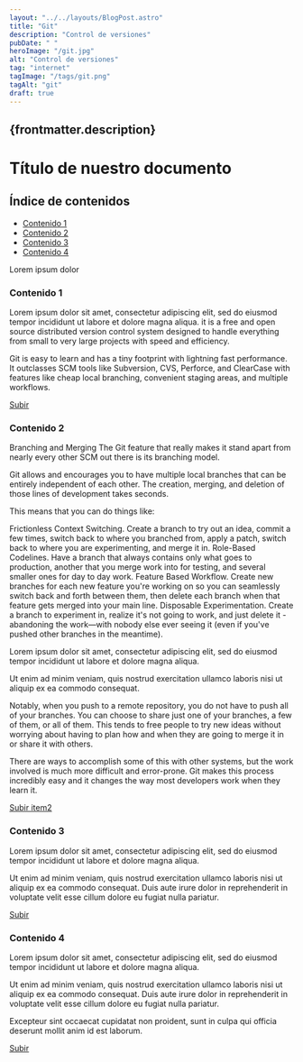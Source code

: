 ```yaml
---
layout: "../../layouts/BlogPost.astro"
title: "Git"
description: "Control de versiones"
pubDate: " "
heroImage: "/git.jpg"
alt: "Control de versiones"
tag: "internet"
tagImage: "/tags/git.png"
tagAlt: "git"
draft: true
---
```


## {frontmatter.description}
<a name="top"></a>
# Título de nuestro documento

## Índice de contenidos
* [Contenido 1](#item1)
* [Contenido 2](#item2)
* [Contenido 3](#item3)
* [Contenido 4](#item4)

Lorem ipsum dolor

<a name="item1"></a>
### Contenido 1

Lorem ipsum dolor sit amet, consectetur adipiscing elit, sed do eiusmod tempor incididunt ut labore et dolore magna aliqua.
it is a free and open source distributed version control system designed to handle everything from small to very large projects with speed and efficiency.

Git is easy to learn and has a tiny footprint with lightning fast performance. It outclasses SCM tools like Subversion, CVS, Perforce, and ClearCase with features like cheap local branching, convenient staging areas, and multiple workflows.

[Subir](#top)

<a name="item2"></a>
### Contenido 2
Branching and Merging
The Git feature that really makes it stand apart from nearly every other SCM out there is its branching model.

Git allows and encourages you to have multiple local branches that can be entirely independent of each other. The creation, merging, and deletion of those lines of development takes seconds.

This means that you can do things like:

Frictionless Context Switching. Create a branch to try out an idea, commit a few times, switch back to where you branched from, apply a patch, switch back to where you are experimenting, and merge it in.
Role-Based Codelines. Have a branch that always contains only what goes to production, another that you merge work into for testing, and several smaller ones for day to day work.
Feature Based Workflow. Create new branches for each new feature you're working on so you can seamlessly switch back and forth between them, then delete each branch when that feature gets merged into your main line.
Disposable Experimentation. Create a branch to experiment in, realize it's not going to work, and just delete it - abandoning the work—with nobody else ever seeing it (even if you've pushed other branches in the meantime).

Lorem ipsum dolor sit amet, consectetur adipiscing elit, sed do eiusmod tempor incididunt ut labore et dolore magna aliqua.

Ut enim ad minim veniam, quis nostrud exercitation ullamco laboris nisi ut aliquip ex ea commodo consequat.

Notably, when you push to a remote repository, you do not have to push all of your branches. You can choose to share just one of your branches, a few of them, or all of them. This tends to free people to try new ideas without worrying about having to plan how and when they are going to merge it in or share it with others.

There are ways to accomplish some of this with other systems, but the work involved is much more difficult and error-prone. Git makes this process incredibly easy and it changes the way most developers work when they learn it.

[Subir item2](#item2)

<a name="item3"></a>
### Contenido 3

Lorem ipsum dolor sit amet, consectetur adipiscing elit, sed do eiusmod tempor incididunt ut labore et dolore magna aliqua.

Ut enim ad minim veniam, quis nostrud exercitation ullamco laboris nisi ut aliquip ex ea commodo consequat. Duis aute irure dolor in reprehenderit in voluptate velit esse cillum dolore eu fugiat nulla pariatur.

[Subir](#top)

<a name="item4"></a>
### Contenido 4

Lorem ipsum dolor sit amet, consectetur adipiscing elit, sed do eiusmod tempor incididunt ut labore et dolore magna aliqua.

Ut enim ad minim veniam, quis nostrud exercitation ullamco laboris nisi ut aliquip ex ea commodo consequat. Duis aute irure dolor in reprehenderit in voluptate velit esse cillum dolore eu fugiat nulla pariatur.

Excepteur sint occaecat cupidatat non proident, sunt in culpa qui officia deserunt mollit anim id est laborum.

[Subir](#top)